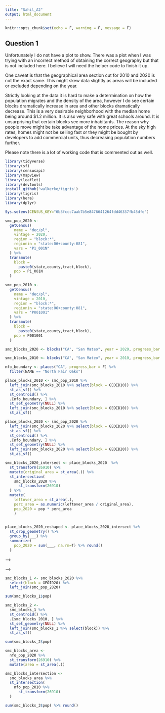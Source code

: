 ```yaml
---
title: "Sahil_A2"
output: html_document
---
```


```r
knitr::opts_chunk$set(echo = F, warning = F, message = F)
```

## Question 1

Unfortunately I do not have a plot to show. There was a plot when I was trying with an incorrect method of obtaining the correct geography but that is not included here. I believe I will need the helper code to finish it up. 

One caveat is that the geographical area section cut for 2010 and 2020 is not the exact same. This might skew data slightly as areas will be included or excluded depending on the year. 

Strictly looking at the data it is hard to make a determination on how the population migrates and the density of the area, however I do see certain blocks dramatically increase in area and other blocks dramatically decrease. This is a very desirable neighborhood with the median home being around $1.2 million. It is also very safe with great schools around. It is unsurprising that certain blocks see more inhabitants. The reason why people move might be take advantage of the home prices. At the sky high rates, homes might not be selling fast or they might be bought by developers to add commercial units, thus decreasing population numbers further.      



Please note there is a lot of working code that is commented out as well. 

```r
library(tidyverse)
library(sf)
library(censusapi)
library(mapview)
library(leaflet)
library(devtools)
install_github('walkerke/tigris')
library(tigris)
library(here)
library(dplyr)
```


<!-- # Collect 2020 decennial data -->

```r
Sys.setenv(CENSUS_KEY="6b3fccc7aab7b5e8476641264fdd46337fb45dfe")

smc_pop_2020 <-
  getCensus(
    name = "dec/pl",
    vintage = 2020,
    region = "block:*", 
    regionin = "state:06+county:081",
    vars = "P1_001N"
  ) %>% 
  transmute(
    block =
      paste0(state,county,tract,block),
    pop = P1_001N
  )

```

<!-- # Collect 2010 decennial data -->

```r

smc_pop_2010 <-
  getCensus(
    name = "dec/pl",
    vintage = 2010,
    region = "block:*", 
    regionin = "state:06+county:081",
    vars = "P001001"
  ) %>% 
  transmute(
    block =
      paste0(state,county,tract,block),
    pop = P001001
  )

```


<!-- 2020 blocks -->
```r
smc_blocks_2020 <- blocks("CA", "San Mateo", year = 2020, progress_bar = F)
```

<!-- 2010 blocks -->
```r
smc_blocks_2010 <- blocks("CA", "San Mateo", year = 2010, progress_bar = F)
```

<!-- #Shape file blocks for 2010 and nfo boundary -->

<!-- # ```{r} -->
<!-- #  -->
<!-- # nfo_boundary <- places("CA", progress_bar = F) %>%  -->
<!-- #   filter(NAME == "North Fair Oaks") -->
<!-- #  -->
<!-- # place_blocks_2010 <- smc_blocks_2010 %>% -->
<!-- #   st_centroid() %>% -->
<!-- #   .[nfo_boundary, ] %>% -->
<!-- #   st_drop_geometry() %>% -->
<!-- #   left_join(smc_blocks_2010 %>% select(block = GEOID10)) -->
<!-- #   st_as_sf() -->

<!-- # place_blocks_2010 <- smc_blocks_2010 %>%  -->
<!-- #   st_centroid() %>%  -->
<!-- #   .[nfo_boundary, ] %>%  -->
<!-- #   st_drop_geometry() %>%  -->
<!-- #   left_join(smc_blocks_2010 %>% select(block = GEOID10)) %>%  -->
<!-- #   st_as_sf() %>%  -->
<!-- #   select(block = GEOID10) %>%  -->
<!-- #   left_join(smc_blocks_2010) -->

```r
nfo_boundary <- places("CA", progress_bar = F) %>% 
  filter(NAME == "North Fair Oaks")
```

<!-- #Shape file blocks for 2010 -->
```r
place_blocks_2010 <- smc_pop_2010 %>% 
  left_join(smc_blocks_2010 %>% select(block = GEOID10)) %>% 
  st_as_sf() %>% 
  st_centroid() %>% 
  .[nfo_boundary, ] %>% 
  st_set_geometry(NULL) %>% 
  left_join(smc_blocks_2010 %>% select(block = GEOID10)) %>% 
  st_as_sf()
```



```r
place_blocks_2020 <- smc_pop_2020 %>% 
  left_join(smc_blocks_2020 %>% select(block = GEOID20)) %>% 
  st_as_sf() %>% 
  st_centroid() %>% 
  .[nfo_boundary, ] %>% 
  st_set_geometry(NULL) %>% 
  left_join(smc_blocks_2020 %>% select(block = GEOID20)) %>% 
  st_as_sf()
```




```r

smc_blocks_2020_intersect <- place_blocks_2020  %>%
  st_transform(26910) %>% 
  mutate(original_area = st_area(.)) %>% 
  st_intersection(
    smc_blocks_2020 %>% 
      st_transform(26910)
  ) %>% 
  mutate(
    leftover_area = st_area(.),
    perc_area = as.numeric(leftover_area / original_area),
    pop_2020 = pop * perc_area
    )
  

```


```r
place_blocks_2020_reshaped <- place_blocks_2020_intersect %>%
  st_drop_geometry() %>% 
  group_by(___) %>% 
  summarize(
    pop_2020 = sum(___, na.rm=T) %>% round()
  )
```



<!-- <!-- # Separate data 2020 --> -->
<!-- ```{r} -->

<!--   dec_vars_2020 <- -->
<!--     listCensusMetadata( -->
<!--       name = "2020/dec/pl", -->
<!--     type = "variables" -->
<!--   ) -->

<!-- ``` -->

<!-- <!-- # Separate data 2010 --> -->
<!-- ```{r} -->
<!-- dec_vars_2010 <- -->
<!--   listCensusMetadata( -->
<!--     name = "2010/dec/pl", -->
<!--     type = "variables" -->
<!--   ) -->
<!-- ``` -->


<!-- # Bracket based spatial filtering -->

```r
smc_blocks_1 <- smc_blocks_2020 %>% 
  select(block = GEOID20) %>% 
  left_join(smc_pop_2020)

sum(smc_blocks_1$pop)
```

```r
smc_blocks_2 <-
  smc_blocks_1 %>% 
  st_centroid() %>% 
  .[smc_blocks_2010, ] %>% 
  st_set_geometry(NULL) %>% 
  left_join(smc_blocks_1 %>% select(block)) %>% 
  st_as_sf()

sum(smc_blocks_2$pop)
```



```r
smc_blocks_area <-
  nfo_pop_2020 %>% 
  st_transform(26910) %>% 
  mutate(area = st_area(.))

```

```r
smc_blocks_intersection <-
  smc_blocks_area %>% 
  st_intersection(
    nfo_pop_2010 %>% 
      st_transform(26910)
  )
```





```r
sum(smc_blocks_3$pop) %>% round()
```

<!-- ```{r} -->
<!-- smc_blocks_3 -->
<!--   smc_blocks_area %>%   -->
<!--   mutate(density = pop.1/leftover_area *0.000247105)  -->
<!-- ``` -->


<!-- # ```{r} -->
<!-- # mapview(smc_blocks_3, zcol = "density") -->
<!-- # ``` -->



<!-- ```{r} -->
<!-- nfo_pop_2010 <- -->
<!--   nfo_pop_2010 %>%  -->
<!--   st_centroid() %>%  -->
<!--   .[nfo_pop_2020, ] %>%  -->
<!--   st_set_geometry(NULL) %>%  -->
<!--   left_join(nfo_pop_2010 %>% select(block)) %>%  -->
<!--   st_as_sf() -->

<!-- sum(nfo_pop_2010$pop) -->

<!-- ``` -->


<!-- ```{r} -->
<!-- nfo_pop_2020 <- nfo_pop_2020 %>%  -->
<!--   st_centroid() %>%  -->
<!--   .[nfo_pop_2010, ] %>%  -->
<!--   st_set_geometry(NULL) %>%  -->
<!--   left_join(nfo_pop_2020 %>% select(block)) %>%  -->
<!--   st_as_sf()  -->

<!-- sum(nfo_pop_2020$pop) -->

<!-- ``` -->




<!-- ```{r} -->
<!-- smc_blocks_area <- -->
<!--   nfo_pop_2020 %>%  -->
<!--   st_transform(26910) %>% -->
<!--   mutate(area = st_area(.)) -->
<!-- ``` -->

<!-- ```{r} -->
<!-- smc_blocks_area <- -->
<!--   smc_blocks_area %>%  -->
<!--   mutate(density = pop/area *0.000247105) %>% -->
<!--   cbind() -->

<!-- ``` -->





<!-- ```{r} -->
<!-- mapview(smc_blocks_area, zcol = "density") -->
<!-- ``` -->


<!-- ```{r} -->
<!-- mapview(nfo_pop_2010, zcol = "pop") -->
<!-- ``` -->





<!--   # Separate data 2020 -->
<!--   ```{r} -->
<!--   dec_vars_2020 <- -->
<!--     listCensusMetadata( -->
<!--       name = "2020/dec/pl", -->
<!--     type = "variables" -->
<!--   ) -->

<!-- smc_pop_race_2020 <- -->
<!--   getCensus( -->
<!--     name = "dec/pl", -->
<!--     vintage = 2020, -->
<!--     region = "block:*",  -->
<!--     regionin = "state:06+county:081", -->
<!--     vars = "group(P1)" -->
<!--   ) %>%  -->
<!--   mutate( -->
<!--     block = -->
<!--       paste0(state,county,tract,block) -->
<!--   ) %>%  -->
<!--   select(!c(GEO_ID,state,county,tract,NAME) & !ends_with(c("NA"))) %>%  -->
<!--   pivot_longer( -->
<!--     ends_with("N"), -->
<!--     names_to = "name", -->
<!--     values_to = "estimate" -->
<!--   ) %>% -->
<!--   left_join( -->
<!--     dec_vars_2020 %>%  -->
<!--       select(name, label) -->
<!--   ) %>%  -->
<!--   select(-name) %>%  -->
<!--   separate( -->
<!--     label, -->
<!--     into = c(NA,NA,"category1","category2"), -->
<!--     sep = "!!" -->
<!--   ) -->
<!-- ``` -->


<!-- # Separate data 2010 -->
<!-- ```{r} -->
<!-- dec_vars_2010 <- -->
<!--   listCensusMetadata( -->
<!--     name = "2010/dec/pl", -->
<!--     type = "variables" -->
<!--   ) -->

<!-- smc_pop_race_2010 <- -->
<!--   getCensus( -->
<!--     name = "dec/pl", -->
<!--     vintage = 2010, -->
<!--     region = "block:*",  -->
<!--     regionin = "state:06+county:081", -->
<!--     vars = "group(P1)" -->
<!--   ) %>%  -->
<!--   mutate( -->
<!--     block = -->
<!--       paste0(state,county,tract,block) -->
<!--   ) %>%  -->
<!--   select(!c(GEO_ID,state,county,tract,NAME) & !ends_with(c("NA"))) %>%  -->
<!--   pivot_longer( -->
<!--     ends_with("N"), -->
<!--     names_to = "name", -->
<!--     values_to = "estimate" -->
<!--   ) %>% -->
<!--   left_join( -->
<!--     dec_vars_2010 %>%  -->
<!--       select(name, label) -->
<!--   ) %>%  -->
<!--   select(-name) %>%  -->
<!--   separate( -->
<!--     label, -->
<!--     into = c(NA,NA,"category1","category2"), -->
<!--     sep = "!!" -->
<!--   ) -->
<!-- ``` -->



<!-- ```{r} -->
<!-- dec_vars_2020 %>%  -->
<!--   filter(grepl("P1",name)) %>%  -->
<!--   select(name, label) %>%  -->
<!--   arrange(name) -->
<!-- ``` -->

<!-- ```{r} -->
<!-- smc_pop_race_2020 <- smc_pop_race_2020 %>%  -->
<!--   mutate( -->
<!--     race = case_when( -->
<!--       category1 == "Population of two or more races:" & is.na(category2) ~ "Two or more races", -->
<!--       category1 == "Population of two or more races:" ~ "", -->
<!--       !is.na(category2) ~ category2, -->
<!--       TRUE ~ "" -->
<!--     ) -->
<!--   ) -->
<!-- ``` -->

<!-- ```{r} -->
<!-- smc_pop_race_2020 <- smc_pop_race_2020 %>%  -->
<!--   filter(race != "") %>%  -->
<!--   select(block, race, pop = estimate) -->
<!-- ``` -->

<!-- ```{r} -->
<!-- smc_blocks_2020 <- blocks("CA", "San Mateo", year = 2020, progress_bar = F) -->

<!-- nfo_boundary <- places("CA", progress_bar = F) %>%  -->
<!--   filter(NAME == "North Fair Oaks") -->

<!-- nfo_pop_2020 <- smc_pop_2020 %>%  -->
<!--   left_join(smc_blocks_2020 %>% select(block = GEOID20)) %>%  -->
<!--   st_as_sf() %>%  -->
<!--   st_centroid() %>%  -->
<!--   .[nfo_boundary, ] %>%  -->
<!--   st_set_geometry(NULL) %>%  -->
<!--   left_join(smc_blocks_2020 %>% select(block = GEOID20)) %>%  -->
<!--   st_as_sf() -->
<!-- ``` -->


<!-- ```{r} -->
<!-- mapview(nfo_pop_2020, zcol = "pop") -->
<!-- ``` -->


